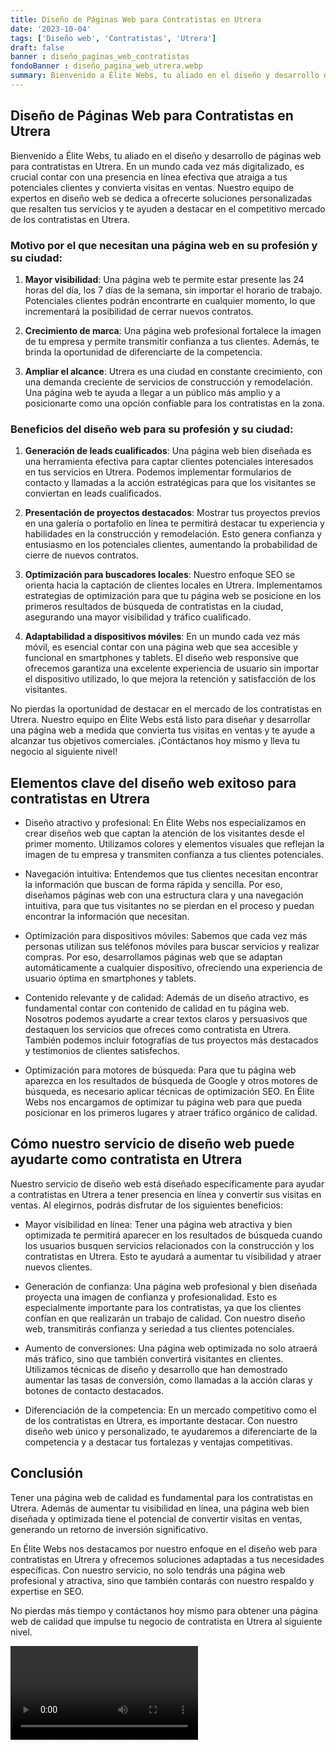 ```yaml
---
title: Diseño de Páginas Web para Contratistas en Utrera
date: '2023-10-04'
tags: ['Diseño web', 'Contratistas', 'Utrera']
draft: false
banner : diseño_paginas_web_contratistas
fondoBanner : diseño_pagina_web_utrera.webp
summary: Bienvenido a Élite Webs, tu aliado en el diseño y desarrollo de páginas web para contratistas en Utrera. En un mundo cada vez más digitalizado, es crucial contar con una presencia en línea efectiva que atraiga a tus potenciales clientes y convierta visitas en ventas. Nuestro equipo de expertos en diseño web se dedica a ofrecerte soluciones personalizadas que resalten tus servicios y te ayuden a destacar en el competitivo mercado de los contratistas en Utrera.
---
```


## Diseño de Páginas Web para Contratistas en Utrera

Bienvenido a Élite Webs, tu aliado en el diseño y desarrollo de páginas web para contratistas en Utrera. En un mundo cada vez más digitalizado, es crucial contar con una presencia en línea efectiva que atraiga a tus potenciales clientes y convierta visitas en ventas. Nuestro equipo de expertos en diseño web se dedica a ofrecerte soluciones personalizadas que resalten tus servicios y te ayuden a destacar en el competitivo mercado de los contratistas en Utrera.

### Motivo por el que necesitan una página web en su profesión y su ciudad:

1. **Mayor visibilidad**: Una página web te permite estar presente las 24 horas del día, los 7 días de la semana, sin importar el horario de trabajo. Potenciales clientes podrán encontrarte en cualquier momento, lo que incrementará la posibilidad de cerrar nuevos contratos.

2. **Crecimiento de marca**: Una página web profesional fortalece la imagen de tu empresa y permite transmitir confianza a tus clientes. Además, te brinda la oportunidad de diferenciarte de la competencia.

3. **Ampliar el alcance**: Utrera es una ciudad en constante crecimiento, con una demanda creciente de servicios de construcción y remodelación. Una página web te ayuda a llegar a un público más amplio y a posicionarte como una opción confiable para los contratistas en la zona.

### Beneficios del diseño web para su profesión y su ciudad:

1. **Generación de leads cualificados**: Una página web bien diseñada es una herramienta efectiva para captar clientes potenciales interesados en tus servicios en Utrera. Podemos implementar formularios de contacto y llamadas a la acción estratégicas para que los visitantes se conviertan en leads cualificados.

2. **Presentación de proyectos destacados**: Mostrar tus proyectos previos en una galería o portafolio en línea te permitirá destacar tu experiencia y habilidades en la construcción y remodelación. Esto genera confianza y entusiasmo en los potenciales clientes, aumentando la probabilidad de cierre de nuevos contratos.

3. **Optimización para buscadores locales**: Nuestro enfoque SEO se orienta hacia la captación de clientes locales en Utrera. Implementamos estrategias de optimización para que tu página web se posicione en los primeros resultados de búsqueda de contratistas en la ciudad, asegurando una mayor visibilidad y tráfico cualificado.

4. **Adaptabilidad a dispositivos móviles**: En un mundo cada vez más móvil, es esencial contar con una página web que sea accesible y funcional en smartphones y tablets. El diseño web responsive que ofrecemos garantiza una excelente experiencia de usuario sin importar el dispositivo utilizado, lo que mejora la retención y satisfacción de los visitantes.

No pierdas la oportunidad de destacar en el mercado de los contratistas en Utrera. Nuestro equipo en Élite Webs está listo para diseñar y desarrollar una página web a medida que convierta tus visitas en ventas y te ayude a alcanzar tus objetivos comerciales. ¡Contáctanos hoy mismo y lleva tu negocio al siguiente nivel!

<GifSeo />

<Cta />

## Elementos clave del diseño web exitoso para contratistas en Utrera

- Diseño atractivo y profesional: En Élite Webs nos especializamos en crear diseños web que captan la atención de los visitantes desde el primer momento. Utilizamos colores y elementos visuales que reflejan la imagen de tu empresa y transmiten confianza a tus clientes potenciales.

- Navegación intuitiva: Entendemos que tus clientes necesitan encontrar la información que buscan de forma rápida y sencilla. Por eso, diseñamos páginas web con una estructura clara y una navegación intuitiva, para que tus visitantes no se pierdan en el proceso y puedan encontrar la información que necesitan.

- Optimización para dispositivos móviles: Sabemos que cada vez más personas utilizan sus teléfonos móviles para buscar servicios y realizar compras. Por eso, desarrollamos páginas web que se adaptan automáticamente a cualquier dispositivo, ofreciendo una experiencia de usuario óptima en smartphones y tablets.

- Contenido relevante y de calidad: Además de un diseño atractivo, es fundamental contar con contenido de calidad en tu página web. Nosotros podemos ayudarte a crear textos claros y persuasivos que destaquen los servicios que ofreces como contratista en Utrera. También podemos incluir fotografías de tus proyectos más destacados y testimonios de clientes satisfechos.

- Optimización para motores de búsqueda: Para que tu página web aparezca en los resultados de búsqueda de Google y otros motores de búsqueda, es necesario aplicar técnicas de optimización SEO. En Élite Webs nos encargamos de optimizar tu página web para que pueda posicionar en los primeros lugares y atraer tráfico orgánico de calidad.

## Cómo nuestro servicio de diseño web puede ayudarte como contratista en Utrera

Nuestro servicio de diseño web está diseñado específicamente para ayudar a contratistas en Utrera a tener presencia en línea y convertir sus visitas en ventas. Al elegirnos, podrás disfrutar de los siguientes beneficios:

- Mayor visibilidad en línea: Tener una página web atractiva y bien optimizada te permitirá aparecer en los resultados de búsqueda cuando los usuarios busquen servicios relacionados con la construcción y los contratistas en Utrera. Esto te ayudará a aumentar tu visibilidad y atraer nuevos clientes.

- Generación de confianza: Una página web profesional y bien diseñada proyecta una imagen de confianza y profesionalidad. Esto es especialmente importante para los contratistas, ya que los clientes confían en que realizarán un trabajo de calidad. Con nuestro diseño web, transmitirás confianza y seriedad a tus clientes potenciales.

- Aumento de conversiones: Una página web optimizada no solo atraerá más tráfico, sino que también convertirá visitantes en clientes. Utilizamos técnicas de diseño y desarrollo que han demostrado aumentar las tasas de conversión, como llamadas a la acción claras y botones de contacto destacados.

- Diferenciación de la competencia: En un mercado competitivo como el de los contratistas en Utrera, es importante destacar. Con nuestro diseño web único y personalizado, te ayudaremos a diferenciarte de la competencia y a destacar tus fortalezas y ventajas competitivas.

## Conclusión

Tener una página web de calidad es fundamental para los contratistas en Utrera. Además de aumentar tu visibilidad en línea, una página web bien diseñada y optimizada tiene el potencial de convertir visitas en ventas, generando un retorno de inversión significativo.

En Élite Webs nos destacamos por nuestro enfoque en el diseño web para contratistas en Utrera y ofrecemos soluciones adaptadas a tus necesidades específicas. Con nuestro servicio, no solo tendrás una página web profesional y atractiva, sino que también contarás con nuestro respaldo y expertise en SEO.

No pierdas más tiempo y contáctanos hoy mismo para obtener una página web de calidad que impulse tu negocio de contratista en Utrera al siguiente nivel.

<Video />

<CtaBot job='Contratistas' city='Utrera'/>

<Gmaps query='Utrera+españa+maps' />